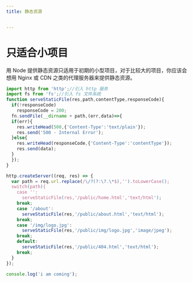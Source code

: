 ```yaml
---
title: 静态资源


---
```


# 只适合小项目

用 Node 提供静态资源只适用于初期的小型项目，对于比较大的项目，你应该会想用 Nginx 或 CDN 之类的代理服务器来提供静态资源。

```js
import http from 'http';//引入 http 服务
import fs from 'fs';//引入 fs 文件系统
function serveStaticFile(res,path,contentType,responseCode){
  if(!responseCode)
    responseCode = 200;
  fn.sendFile(__dirname + path,(err,data)=>{
  if(err){
    res.writeHead(500,{'Content-Type':'text/plain'});
    res.send('500 - Internal Error');
  }else{
    res.writeHead(responseCode,{'Content-Type':'contentType'});
    res.send(data);
  }
  });
}

http.createServer((req, res) => {
  var path = req.url.replace(/\/?(?:\?.\*$),'').toLowerCase();
  switch(path){
    case '':
      serveStaticFile(res,'/public/home.html','text/html');
    break;
    case '/about':
      serveStaticFile(res,'/public/about.html','text/html');
    break;
    case '/img/logo.jpg':
      serveStaticFile(res,'/public/img/logo.jpg','image/jpeg');
    break;
    default:
      serveStaticFile(res,'/public/404.html','text/html');
    break;
  }
});

console.log('i am coming');
```

            